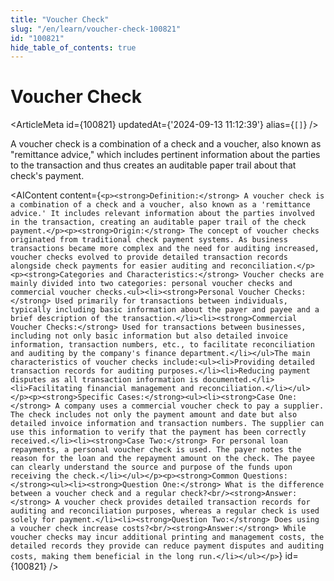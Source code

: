 ```yaml
---
title: "Voucher Check"
slug: "/en/learn/voucher-check-100821"
id: "100821"
hide_table_of_contents: true
---
```



# Voucher Check

<ArticleMeta id={100821} updatedAt={'2024-09-13 11:12:39'} alias={`[]`} />
<div className='border-solid border-b border-t-0 my-4 border-[var(--ifm-color-gray-300)]' />

A voucher check is a combination of a check and a voucher, also known as "remittance advice," which includes pertinent information about the parties to the transaction and thus creates an auditable paper trail about that check's payment.

<AIContent content={`<p><strong>Definition:</strong> A voucher check is a combination of a check and a voucher, also known as a 'remittance advice.' It includes relevant information about the parties involved in the transaction, creating an auditable paper trail of the check payment.</p><p><strong>Origin:</strong> The concept of voucher checks originated from traditional check payment systems. As business transactions became more complex and the need for auditing increased, voucher checks evolved to provide detailed transaction records alongside check payments for easier auditing and reconciliation.</p><p><strong>Categories and Characteristics:</strong> Voucher checks are mainly divided into two categories: personal voucher checks and commercial voucher checks.<ul><li><strong>Personal Voucher Checks:</strong> Used primarily for transactions between individuals, typically including basic information about the payer and payee and a brief description of the transaction.</li><li><strong>Commercial Voucher Checks:</strong> Used for transactions between businesses, including not only basic information but also detailed invoice information, transaction numbers, etc., to facilitate reconciliation and auditing by the company's finance department.</li></ul>The main characteristics of voucher checks include:<ul><li>Providing detailed transaction records for auditing purposes.</li><li>Reducing payment disputes as all transaction information is documented.</li><li>Facilitating financial management and reconciliation.</li></ul></p><p><strong>Specific Cases:</strong><ul><li><strong>Case One:</strong> A company uses a commercial voucher check to pay a supplier. The check includes not only the payment amount and date but also detailed invoice information and transaction numbers. The supplier can use this information to verify that the payment has been correctly received.</li><li><strong>Case Two:</strong> For personal loan repayments, a personal voucher check is used. The payer notes the reason for the loan and the repayment amount on the check. The payee can clearly understand the source and purpose of the funds upon receiving the check.</li></ul></p><p><strong>Common Questions:</strong><ul><li><strong>Question One:</strong> What is the difference between a voucher check and a regular check?<br/><strong>Answer:</strong> A voucher check provides detailed transaction records for auditing and reconciliation purposes, whereas a regular check is used solely for payment.</li><li><strong>Question Two:</strong> Does using a voucher check increase costs?<br/><strong>Answer:</strong> While voucher checks may incur additional printing and management costs, the detailed records they provide can reduce payment disputes and auditing costs, making them beneficial in the long run.</li></ul></p>`} id={100821} />

